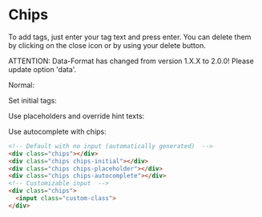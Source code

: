 # Chips

To add tags, just enter your tag text and press enter. You can delete them by clicking on the close icon or by using your delete button.


ATTENTION: Data-Format has changed from version 1.X.X to 2.0.0! Please update option 'data'.

Normal:

<div class="chips"></div>

Set initial tags:

<div class="chips chips-initial"></div>

Use placeholders and override hint texts:

<div class="chips chips-placeholder"></div>

Use autocomplete with chips:

<div class="chips chips-autocomplete"></div>

```html
<!-- Default with no input (automatically generated)  -->
<div class="chips"></div>
<div class="chips chips-initial"></div>
<div class="chips chips-placeholder"></div>
<div class="chips chips-autocomplete"></div>
<!-- Customizable input  -->
<div class="chips">
  <input class="custom-class">
</div>
